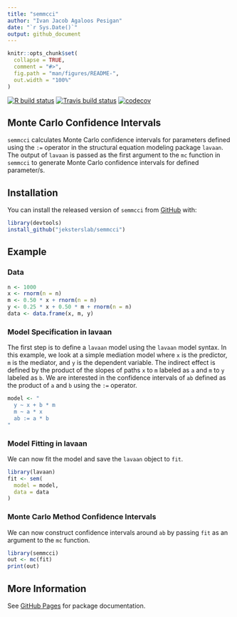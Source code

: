 ```yaml
---
title: "semmcci"
author: "Ivan Jacob Agaloos Pesigan"
date: "`r Sys.Date()`"
output: github_document
---
```


<!-- README.md is generated from README.Rmd. Please edit that file -->

```r
knitr::opts_chunk$set(
  collapse = TRUE,
  comment = "#>",
  fig.path = "man/figures/README-",
  out.width = "100%"
)
```

<!-- badges: start -->
[![R build status](https://github.com/jeksterslab/semmcci/workflows/R-CMD-check/badge.svg?branch=master)](https://github.com/jeksterslab/semmcci/actions?workflow=R-CMD-check)
[![Travis build status](https://travis-ci.com/jeksterslab/semmcci.svg?branch=master)](https://travis-ci.com/jeksterslab/semmcci)
[![codecov](https://codecov.io/github/jeksterslab/semmcci/branch/master/graphs/badge.svg)](https://codecov.io/github/jeksterslab/semmcci) 
<!-- badges: end -->

## Monte Carlo Confidence Intervals

`semmcci` calculates Monte Carlo confidence intervals
for parameters defined using the `:=` operator
in the structural equation modeling package `lavaan`.
The output of `lavaan` is passed as the first argument
to the `mc` function in `semmcci`
to generate Monte Carlo confidence intervals
for defined parameter/s.

## Installation

You can install the released version of `semmcci` from [GitHub](https://github.com/jeksterslab/semmcci) with:

```r
library(devtools)
install_github("jeksterslab/semmcci")
```

## Example

### Data

```r
n <- 1000
x <- rnorm(n = n)
m <- 0.50 * x + rnorm(n = n)
y <- 0.25 * x + 0.50 * m + rnorm(n = n)
data <- data.frame(x, m, y)
```

### Model Specification in lavaan

The first step is to define a `lavaan` model
using the `lavaan` model syntax.
In this example, we look at a simple mediation model
where `x` is the predictor, `m` is the mediator, and `y` is the dependent variable.
The indirect effect is defined by the product of the slopes
of paths `x` to `m` labeled as `a` and `m` to `y` labeled as `b`.
We are interested in the confidence intervals of `ab`
defined as the product of `a` and `b` using the `:=` operator.

```r
model <- "
  y ~ x + b * m
  m ~ a * x
  ab := a * b
"
```

### Model Fitting in lavaan

We can now fit the model and save the `lavaan` object to `fit`.

```r
library(lavaan)
fit <- sem(
  model = model,
  data = data
)
```

### Monte Carlo Method Confidence Intervals

We can now construct confidence intervals around `ab` by passing `fit` as an argument to the `mc` function.

```r
library(semmcci)
out <- mc(fit)
print(out)
```

## More Information

See [GitHub Pages](https://jeksterslab.github.io/semmcci/index.html)
for package documentation.
